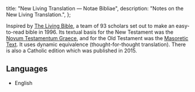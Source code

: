   title: "New Living Translation — Notae Bibliae",
  description: "Notes on the New Living Translation.",
};

<Initial text="New Living Translation"/>

Inspired by [The Living Bible](/bible/translations/the-living-bible), a team of 93 scholars set out to make an easy-to-read bible in 1996. Its textual basis for the New Testament was the [Novum Testamentum Graece](/bible/translations/novum-testamentum-graece), and for the Old Testament was the [Masoretic Text](/bible/translations/masoretic-text). It uses dynamic equivalence (thought-for-thought translation). There is also a Catholic edition which was published in 2015.

## Languages

* English
